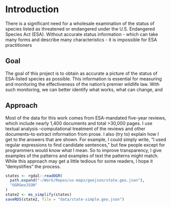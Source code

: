 # Introduction {#intro}

There is a significant need for a wholesale examination of the status of
species listed as threatened or endangered under the U.S. Endangered Species
Act (ESA). Without accurate status information - which can take many forms and 
describe many characteristics - it is impossible for ESA practitioners

## Goal

The goal of this project is to obtain as accurate a picture of the status of
ESA-listed species as possible. This information is essential for measuring and
monitoring the effectiveness of the nation's premier wildlife law. With such
monitoring, we can better identify what works, what can change, and 

## Approach

Most of the data for this work comes from ESA-mandated five-year reviews, which 
include nearly 1,400 documents and total >30,000 pages. I use textual analysis
--computational treatment of the reviews and other documents--to extract 
information from prose. I also (try to) explain how I get to the answers that are
shown. For example, I could simply write, "I used regular expressions to find
candidate sentences," but few people except for programmers would know what I 
mean. So to improve transparency, I give examples of the patterns and examples 
of text the patterns might match. While this approach may get a little tedious 
for some readers, I hope it "demystifies" the process.




```r
states <- rgdal::readOGR(
  path.expand("~/Work/Repos/us-maps/geojson/state.geo.json"),
  "OGRGeoJSON"
)
state2 <- ms_simplify(states)
saveRDS(state2, file = "data/state-simple.geo.json")
```
